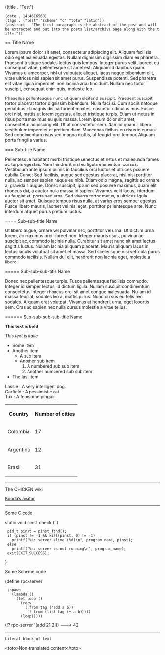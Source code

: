 ((title . "Test")
 (date . 1414616568)
 (tags . ("test" "scheme" "c" "toto" "latin"))
 (abstract . "The first paragraph is the abstract of the post and will be extracted and put into the posts list/archive page along with the title."))


== Title Name

Lorem ipsum dolor sit amet, consectetur adipiscing elit. Aliquam facilisis odio
eget malesuada egestas. Nullam dignissim dignissim diam eu pharetra. Praesent
tristique sodales lectus quis tempus. Integer purus velit, laoreet eu consequat
vitae, pellentesque sit amet est. Aliquam id dapibus quam. Vivamus ullamcorper,
nisl ut vulputate aliquet, lacus neque bibendum elit, vitae ultrices nisl
sapien sit amet purus. Suspendisse potenti. Sed pharetra elit vitae ligula
imperdiet, non lacinia arcu tincidunt. Nullam nec tortor suscipit, consequat
enim quis, molestie leo.

Phasellus pellentesque nunc ut quam eleifend suscipit. Praesent suscipit tortor
placerat tortor dignissim bibendum. Nulla facilisi. Cum sociis natoque
penatibus et magnis dis parturient montes, nascetur ridiculus mus. Fusce orci
nisl, mattis ut lorem egestas, aliquet tristique turpis. Etiam ut metus in
risus porta maximus eu quis massa. Lorem ipsum dolor sit amet, consectetur
adipiscing elit. Ut at consectetur sem. Nam id quam a libero vestibulum
imperdiet et pretium diam. Maecenas finibus eu risus id cursus. Sed condimentum
risus sed magna mattis, ut feugiat orci tempor. Aliquam porta fringilla varius.

=== Sub-title Name

Pellentesque habitant morbi tristique senectus et netus et malesuada fames ac
turpis egestas. Nam hendrerit nisl eu ligula elementum cursus. Vestibulum ante
ipsum primis in faucibus orci luctus et ultrices posuere cubilia Curae; Sed
facilisis, augue sed egestas placerat, nisi nisi porttitor nulla, ac semper
sapien neque eu nibh. Etiam odio magna, sagittis ac ornare a, gravida a augue.
Donec suscipit, ipsum sed posuere maximus, quam elit rhoncus dui, a auctor
nulla massa id sapien. Vivamus velit lacus, interdum eu feugiat et, porta sed
urna. Sed viverra tortor metus, a ultrices ligula auctor sit amet. Quisque
tempus risus nulla, at varius eros semper egestas. Fusce libero mauris, laoreet
vel nisi eget, porttitor pellentesque ante. Nunc interdum aliquet purus pretium
luctus.

==== Sub-sub-title Name

Ut libero augue, ornare vel pulvinar nec, porttitor vel urna. Ut dictum urna
lorem, ac maximus orci laoreet non. Integer mauris risus, pulvinar ac suscipit
ac, commodo lacinia nulla. Curabitur sit amet nunc sit amet lectus sagittis
luctus. Nullam lacinia aliquam placerat. Mauris aliquam lacus in lectus iaculis
volutpat sit amet et massa. Sed scelerisque nisi vehicula purus commodo
facilisis. Nullam dui elit, hendrerit non lacinia eget, molestie a libero.

===== Sub-sub-sub-title Name

Donec nec pellentesque turpis. Fusce pellentesque facilisis commodo. Integer id
semper lectus, id dictum ligula. Nullam suscipit condimentum consectetur.
Integer rhoncus orci sit amet congue malesuada. Nullam id massa feugiat,
sodales leo a, mattis purus. Nunc cursus eu felis nec sodales. Aliquam erat
volutpat. Vivamus at hendrerit urna, eget lobortis sem. Cras ac sapien nec
nulla cursus molestie a vitae tellus.

====== Sub-sub-sub-sub-title Name

'''This text is bold'''

''This text is italic''

{{This text is type-written}}

* Some item
* Another item
** A sub item
** Another sub item
**# A numbered sub sub item
**# Another numbered sub sub item
* The last item

; Lassie : A very intelligent dog.
; Garfield : A pessimistic cat.
; Tux : A fearsome pinguin.

<table>
<tr><th>Country</th><th>Number of cities</th></tr>
<tr><td>Colombia</td><td>17</td></tr>
<tr><td>Argentina</td><td>12</td></tr>
<tr><td>Brasil</td><td>31</td></tr>
</table>

----

[[http://www.call-cc.org/|The CHICKEN wiki]]

[[image:/avatar.gif|Kooda’s avatar]]

----

Some C code

<enscript highlight="c">
static void
pinst_check ()
{
  pid_t pinst = pinst_find();
  if (pinst != -1 && kill(pinst, 0) != -1)
    printf("%s: server alive (%d)\n", program_name, pinst);
  else
    printf("%s: server is not running\n", program_name);
  exit(EXIT_SUCCESS);
}
</enscript>

Some Scheme code

<enscript highlight="scheme">
(define rpc-server
  (spawn
    (lambda ()
      (let loop ()
        (recv
          ((from tag ('add a b))
           (! from (list tag (+ a b)))))
        (loop)))))

(!? rpc-server '(add 21 21))      ---> 42
</enscript>

----

 Literal block of text

<nowiki>
<toto>Non-translated content</toto>
</nowiki>


